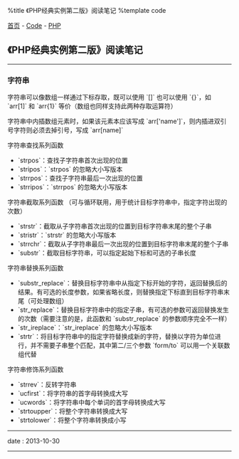 %title 《PHP经典实例第二版》阅读笔记
%template code

[[../../index|首页]] - [[../index|Code]] - [[index|PHP]]
==《PHP经典实例第二版》阅读笔记==
----
===字符串===

字符串可以像数组一样通过下标存取，既可以使用 `[]` 也可以使用 `{}`，如 `arr[1]` 和 `arr{1}` 等价（数组也同样支持此两种存取运算符）

字符串中内插数组元素时，如果该元素本应该写成 `arr['name']`，则内插进双引号字符则必须去掉引号，写成 `arr[name]`

字符串查找系列函数
* `strpos`：查找子字符串首次出现的位置
* `stripos`：`strpos` 的忽略大小写版本
* `strrpos`：查找子字符串最后一次出现的位置
* `strripos`：`strrpos` 的忽略大小写版本

字符串截取系列函数 （可与循环联用，用于统计目标字符串中，指定字符出现的次数）
* `strstr`：截取从子字符串首次出现的位置到目标字符串末尾的整个子串
* `stristr`：`strstr` 的忽略大小写版本
* `strrchr`：截取从子字符串最后一次出现的位置到目标字符串末尾的整个子串
* `substr`：截取目标字符串，可以指定起始下标和可选的子串长度

字符串替换系列函数
* `substr_replace`：替换目标字符串中从指定下标开始的字符，返回替换后的结果。有可选的长度参数，如果省略长度，则替换指定下标直到目标字符串末尾（可处理数组）
* `str_replace`：替换目标字符串中的指定子串，有可选的参数可返回替换发生的次数（需要注意的是，此函数和 `substr_replace` 的参数顺序完全不一样）
* `str_ireplace`：`str_ireplace` 的忽略大小写版本
* `strtr`：将目标字符串中的指定字符替换成新的字符，替换以字符为单位进行，并不需要子串整个匹配，其中第二/三个参数 `form/to` 可以用一个关联数组代替

字符串修饰系列函数
* `strrev`：反转字符串
* `ucfirst`：将字符串的首字母转换成大写
* `ucwords`：将字符串中每个单词的首字母转换成大写
* `strtoupper`：将整个字符串转换成大写
* `strtolower`：将整个字符串转换成小写
----
<red>date</red> : 2013-10-30
----
